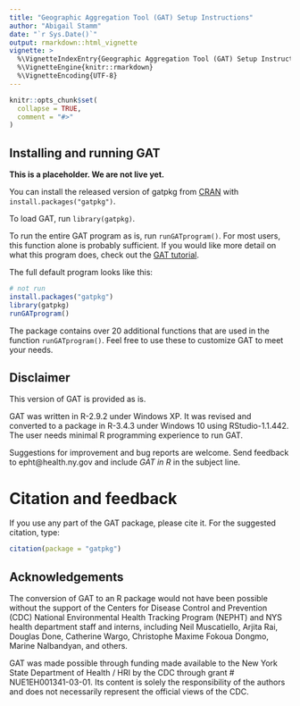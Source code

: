 ```yaml
---
title: "Geographic Aggregation Tool (GAT) Setup Instructions"
author: "Abigail Stamm"
date: "`r Sys.Date()`"
output: rmarkdown::html_vignette
vignette: >
  %\VignetteIndexEntry{Geographic Aggregation Tool (GAT) Setup Instructions}
  %\VignetteEngine{knitr::rmarkdown}
  %\VignetteEncoding{UTF-8}
---
```


```r
knitr::opts_chunk$set(
  collapse = TRUE,
  comment = "#>"
)
```

## Installing and running GAT

**This is a placeholder. We are not live yet.**

You can install the released version of gatpkg from [CRAN](https://CRAN.R-project.org) with `install.packages("gatpkg")`. 

To load GAT, run `library(gatpkg)`.

To run the entire GAT program as is, run `runGATprogram()`. For most users, this function alone is probably sufficient. If you would like more detail on what this program does, check out the [GAT tutorial](gat_tutorial.html).

The full default program looks like this:

```r
# not run
install.packages("gatpkg")
library(gatpkg)
runGATprogram()
```

The package contains over 20 additional functions that are used in the function `runGATprogram()`. Feel free to use these to customize GAT to meet your needs. 

## Disclaimer

This version of GAT is provided as is. 

GAT was written in R-2.9.2 under Windows XP. It was revised and converted to a package in R-3.4.3 under Windows 10 using RStudio-1.1.442. The user needs minimal R programming experience to run GAT. 

Suggestions for improvement and bug reports are welcome. Send feedback to epht@health.ny.gov and include *GAT in R* in the subject line.

# Citation and feedback

If you use any part of the GAT package, please cite it. For the suggested citation, type:

```r
citation(package = "gatpkg")
```

## Acknowledgements

The conversion of GAT to an R package would not have been possible without the support of the Centers for Disease Control and Prevention (CDC) National Environmental Health Tracking Program (NEPHT) and NYS health department staff and interns, including Neil Muscatiello, Arjita Rai, Douglas Done, Catherine Wargo, Christophe Maxime Fokoua Dongmo, Marine Nalbandyan, and others.

GAT was made possible through funding made available to the New York State Department of Health / HRI by the CDC through grant # NUE1EH001341-03-01. Its content is solely the responsibility of the authors and does not necessarily represent the official views of the CDC.




